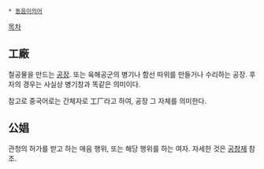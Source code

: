  * [[동음이의어]]

[[목차]]

== 工廠 ==
철공물을 만드는 [[공장]]. 또는 육해공군의 병기나 함선 따위를 만들거나 수리하는 공장. 후자의 경우는 사실상 병기창과 똑같은 의미이다.

참고로 중국어로는 간체자로 工厂라고 하여, 공장 그 자체를 의미한다.

== 公娼 ==
관청의 허가를 받고 하는 매음 행위, 또는 해당 행위를 하는 여자. 자세한 것은 [[공창제]] 참조.
